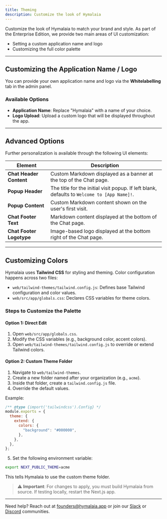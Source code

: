 ```yaml
---
title: Theming
description: Customize the look of Hymalaia
---
```


Customize the look of Hymalaia to match your brand and style. As part of the Enterprise Edition, we provide two main areas of UI customization:

- Setting a custom application name and logo  
- Customizing the full color palette

---

## Customizing the Application Name / Logo

You can provide your own application name and logo via the **Whitelabelling** tab in the admin panel.

### Available Options

- **Application Name**: Replace "Hymalaia" with a name of your choice.
- **Logo Upload**: Upload a custom logo that will be displayed throughout the app.

---

## Advanced Options

Further personalization is available through the following UI elements:

| Element               | Description                                                                                   |
|-----------------------|-----------------------------------------------------------------------------------------------|
| **Chat Header Content** | Custom Markdown displayed as a banner at the top of the Chat page.                            |
| **Popup Header**        | The title for the initial visit popup. If left blank, defaults to `Welcome to [App Name]!`. |
| **Popup Content**       | Custom Markdown content shown on the user's first visit.                                      |
| **Chat Footer Text**    | Markdown content displayed at the bottom of the Chat page.                                    |
| **Chat Footer Logotype**| Image-based logo displayed at the bottom right of the Chat page.                              |

---

## Customizing Colors

Hymalaia uses **Tailwind CSS** for styling and theming. Color configuration happens across two files:

- `web/tailwind-themes/tailwind.config.js`: Defines base Tailwind configuration and color values.
- `web/src/app/globals.css`: Declares CSS variables for theme colors.

### Steps to Customize the Palette

#### Option 1: Direct Edit

1. Open `web/src/app/globals.css`.
2. Modify the CSS variables (e.g., background color, accent colors).
3. Open `web/tailwind-themes/tailwind.config.js` to override or extend Tailwind colors.

#### Option 2: Custom Theme Folder

1. Navigate to `web/tailwind-themes`.
2. Create a new folder named after your organization (e.g., `acme`).
3. Inside that folder, create a `tailwind.config.js` file.
4. Override the default values.

Example:

```js
/** @type {import('tailwindcss').Config} */
module.exports = {
  theme: {
    extend: {
      colors: {
        "background": "#000000",
      },
    },
  },
};
```

5. Set the following environment variable:

```bash
export NEXT_PUBLIC_THEME=acme
```

This tells Hymalaia to use the custom theme folder.

> ⚠️ **Important**: For changes to apply, you must build Hymalaia from source. If testing locally, restart the Next.js app.

---

Need help? Reach out at [founders@hymalaia.app](mailto:founders@hymalaia.app) or join our [Slack](https://join.slack.com/t/hymalaia-dot-app/shared_invite/zt-2twesxdr6-5iQitKZQpgq~hYIZ~dv3KA) or [Discord](https://discord.com) communities.